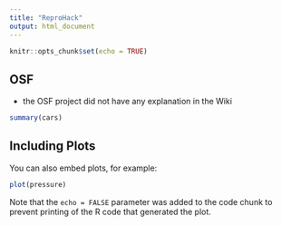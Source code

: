 ```yaml
---
title: "ReproHack"
output: html_document
---
```


```r
knitr::opts_chunk$set(echo = TRUE)
```

## OSF

- the OSF project did not have any explanation in the Wiki



```r
summary(cars)
```

## Including Plots

You can also embed plots, for example:

```r
plot(pressure)
```

Note that the `echo = FALSE` parameter was added to the code chunk to prevent printing of the R code that generated the plot.
